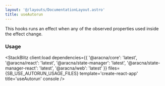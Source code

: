 ```yaml
---
layout: '@/layouts/DocumentationLayout.astro'
title: useAutorun
---
```



This hooks runs an effect when any of the observed properties used inside the effect change.

### Usage

<StackBlitz
  client:load
  dependencies={{
    '@aracna/core': 'latest',
    '@aracna/react': 'latest',
    '@aracna/state-manager': 'latest',
    '@aracna/state-manager-react': 'latest',
    '@aracna/web': 'latest'
  }}
  files={SB_USE_AUTORUN_USAGE_FILES}
  template='create-react-app'
  title='useAutorun'
  console
/>
